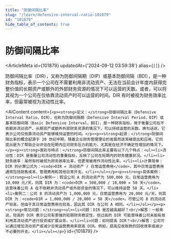 ```yaml
---
title: "防御间隔比率"
slug: "/learn/defensive-interval-ratio-101879"
id: "101879"
hide_table_of_contents: true
---
```



# 防御间隔比率

<ArticleMeta id={101879} updatedAt={'2024-09-12 03:59:38'} alias={`[]`} />
<div className='border-solid border-b border-t-0 my-4 border-[var(--ifm-color-gray-300)]' />

防御间隔比率（DIR），又称为防御间隔期（DIP）或基本防御间隔（BDI），是一种财务指标，表示一个公司在不需要利用非流动资产、无法在当前会计年度内获得完整价值的长期资产或额外的外部财务资源的情况下可以运营的天数。或者，可以将其视为一个公司在仅依靠流动资产时可以运营的时间。DIR 有时被视为财务效率比率，但最常被视为流动性比率。

<AIContent content={`<p><strong>定义：</strong>防御间隔比率（Defensive Interval Ratio，DIR），也称为防御间隔期（Defensive Interval Period，DIP）或基本防御间隔（Basic Defensive Interval，BDI），是一种财务指标，用于衡量公司在不依赖非流动资产、长期资产或额外外部财务资源的情况下，可以持续运营的天数。换句话说，它表示公司仅依靠流动资产能够维持运营的时间。</p><p><strong>起源：</strong>防御间隔比率的概念起源于 20 世纪中期，随着企业财务管理理论的发展而逐渐被提出和应用。它的提出是为了帮助企业评估在短期内应对财务压力的能力，尤其是在经济不确定性增加的情况下。</p><p><strong>类别与特点：</strong>防御间隔比率主要有以下几个特点：<ul><li>流动性：DIR 是衡量公司流动性的重要指标，反映了公司在短期内的财务健康状况。</li><li>财务效率：虽然有时被视为财务效率比率，但更常被用作流动性比率。</li><li>计算简单：DIR 的计算公式为：<code>DIR = 流动资产 / 日常运营费用</code>，其中日常运营费用通常包括销售成本、管理费用和其他日常开支。</li></ul></p><p><strong>具体案例：</strong><ol><li>案例一：假设公司 A 的流动资产为 500,000 元，日常运营费用为 10,000 元/天，则其 DIR 为：<code>DIR = 500,000 / 10,000 = 50 天</code>。这意味着公司 A 在不依赖非流动资产或外部资金的情况下，可以维持运营 50 天。</li><li>案例二：公司 B 的流动资产为 1,000,000 元，日常运营费用为 20,000 元/天，则其 DIR 为：<code>DIR = 1,000,000 / 20,000 = 50 天</code>。尽管公司 B 的流动资产较高，但由于其日常运营费用也较高，因此其 DIR 与公司 A 相同。</li></ol></p><p><strong>常见问题：</strong><ul><li>问题：DIR 是否越高越好？<br/>解答：一般来说，较高的 DIR 表示公司有更强的短期财务稳定性，但过高的 DIR 可能意味着公司未能有效利用其流动资产进行投资或扩展业务。</li><li>问题：如何提高 DIR？<br/>解答：公司可以通过增加流动资产或减少日常运营费用来提高 DIR。例如，提高应收账款的回收效率或减少不必要的开支。</li></ul></p>`} id={101879} />
